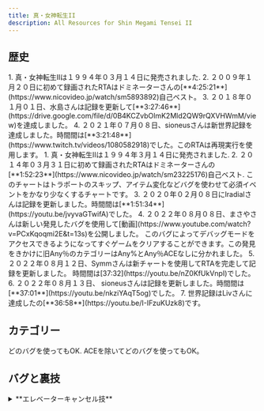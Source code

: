 ```yaml
---
title: 真・女神転生II
description: All Resources for Shin Megami Tensei II
---
```



<DocsHero 
    content="真・女神転生IIは真・女神転生シリーズの第二ゲームです。バグだらけゲームとされています。"
    srcUrl={cover}
    alt="Shin Megami Tensei II Cover"
/>

<LinkCard title="ランキング" href="https://www.speedrun.com/ja-JP/smt2" description="投稿されたRTA動画を観るようにSpeedrun.comへ"/>

## 歴史

<Tabs>
<TabItem label="NMG - SFC版">
<Steps>
1. 真・女神転生IIは１９９４年０３月１４日に発売されました.
2. ２００９年１月２０日に初めて録画されたRTAはドミネーターさんの[**4:25:21**](https://www.nicovideo.jp/watch/sm5893892)自己ベスト。
3. ２０１８年０１月０１日、水島さんは記録を更新して[**3:27:46**](https://drive.google.com/file/d/0B4KCZvbOlmK2Mld2QW9rQXVHWmM/view)を達成しました。
4. ２０２１年０７月０８日、sioneusさんは新世界記録を達成しました。時間間は[**3:21:48**](https://www.twitch.tv/videos/1080582918)でした。このRTAは再現実行を使用します。
</Steps>
</TabItem>

<TabItem label="Any% - SFC版">
<Steps>
1. 真・女神転生IIは１９９４年３月１４日に発売されました.
2. ２０１４年０３月３１日に初めて録画されたRTAはドミネーターさんの[**1:52:23**](https://www.nicovideo.jp/watch/sm23225176)自己ベスト. このチャートはトラポートのスキップ、アイテム変化などバグを使わせて必須イベントをかなり少なくするチャートです。
3. ２０２０年０２月０８日にlradialさんは記録を更新しました。時間間は[**1:51:34**](https://youtu.be/jvyvaGTwifA)でした。
4. ２０２２年０８月０８日、まさやさんは新しい発見したバグを使用して[動画](https://www.youtube.com/watch?v=PCxKqoqmi2E&t=13s)を公開しました。 このバグによってデバッグモードをアクセスできるようになってすぐゲームをクリアすることができます。この発見をきかけに旧Any％のカテゴリーはAny%とAny％ACEなしに分かれました。 
5. ２０２２年０８月１２日、Symmさんは新チャートを使用してRTAを完走して記録を更新しました。 時間間は[37:32](https://youtu.be/nZ0KfUkVnpI)でした。
6. ２０２２年０８月１３日、 sioneusさんは記録を更新しました。時間間は[**37:01**](https://youtu.be/nkziYAqT5og)でした。
7. 世界記録はLivさんに達成したの[**36:58**](https://youtu.be/I-IFzuKUzk8)です。
</Steps>
</TabItem>
</Tabs>

## カテゴリー
<CardGrid>
    <Card title="Any%">どのバグを使ってもOK.</Card>
    <Card title="Any%, ACEなし">ACEを除いてどのバグを使ってもOK。</Card>
    <Card title="NMG"></Card>
    <Card title="全ボス"></Card>
</CardGrid>

## バグと裏技
<Tabs>
    <TabItem label="SFC版">
        <details>
        <summary>**エレベーターキャンセル技**</summary>

        普通、エレベーターに乗ったときは行きたい階にカーソルを合わせてAボタンを押すが、このとき、カーソルを合わせてBボタンを押すと、エレベーターのアクションをキャンセルして、目的の階に着くことができる。
        １.１版（VC版、スイッチ版など）に実行されません。
        </details>

        <details>
        <summary>**アイテム増殖技**</summary>

        詳しく説明は[こちら](https://w.atwiki.jp/shinmegamitensei2/pages/372.html#id_bffa6312)。
        この裏技はAny％とAny％ACEなしで使われます。
        </details>

        <details>
        <summary>**アイテム変化技**</summary>


        詳しく説明は[こちら](https://w.atwiki.jp/shinmegamitensei2/pages/372.html#id_fce01309)。
        この裏技はAny％とAny％ACEなしで使われます。
        </details>

        <details>
        <summary>**トラエストバグ**</summary>

        真2には「特定の場所＆条件でトラエストを使用すると一歩後ろに移動＆反転する」という仕様がある。
        詳しく説明は[こちら](http://199x10xx.web.fc2.com/llsm2_kouryaku/page16.html)
       </details>
    </TabItem>
    <TabItem label="GBA版">
        <details>
        <summary>**カジノのコイン増加**</summary>

        この裏技は旧六本木しか実行されません。
        カジノでコイン10枚程度と交換する。
        バカラでBANKERに1枚賭けて、一度勝つまで続ける。（勝つと、所持コインがy.xxと小数点になる）
        y枚のコインを全てTIEに賭けて負ける。（所持コインが0.xxになる）
        余った0.xxのコインを賭けようとすると、所持コインがバグった枚数になる。
        そのまま一回ゲームをしてから終了すると、バグった枚数（90万や4300万など）のコインを入手できる。

        *@atwikiから書き写されました*
        </details>

        <details>
        <summary>**イベント扉を回避**</summary>

        イベント扉（金剛神界など）の方向を向かないで、【B】ボタンを押したまま移動する。
        イベント扉の前で戦闘になった際、そのまま戦闘する。
        戦闘終了後、イベント扉の方向を向いていると、そのまま通行できる。

        *@atwikiから書き写されました*
        </details>
    </TabItem>
</Tabs>

## チャート
- [LAW ENDチャート](https://mizusima40.seesaa.net/category/24028314-1.html) - 水島さん

## 他の素材
- [atwiki SFC版](https://w.atwiki.jp/shinmegamitensei2/pages/8.html)
- [atwiki PS1版](https://w.atwiki.jp/shinmegamitensei2/pages/422.html)
- [atwiki GBA版](https://w.atwiki.jp/shinmegamitensei2/pages/378.html)

## TASの動画
- [真・女神転生II 35:33](https://www.youtube.com/watch?v=Pi9C7Ej_1zw)

